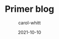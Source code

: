 ---
title: Primer blog
date: 2021-10-10
description: Lorem ipsum dolor sit amet consectetur adipisicing elit. Architecto accusantium praesentium eius, ut atque fuga culpa, similique sequi cum eos quis dolorum.
relatedPost: 
- "primer-blog"
- "saludando"
author: carol-whitt
pubDate: 2024-01-20
image: 'image1.png'
tags: ['tech', 'hardware']
category: 'technology'
slug: the-best-laptops-for-developers-in
draft: false
---